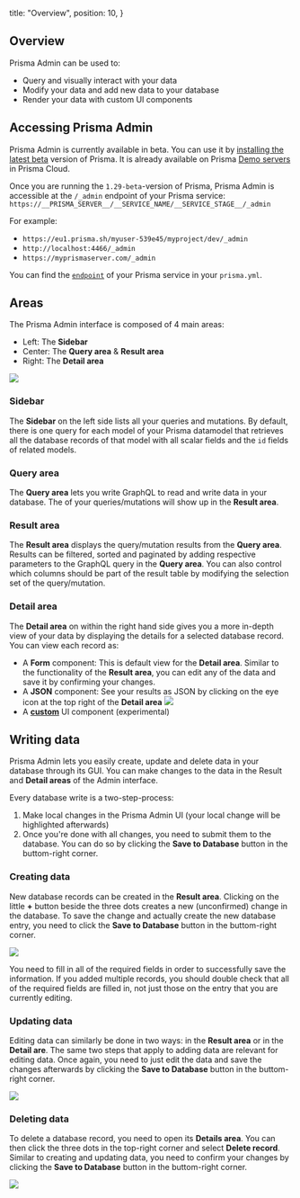 
  title: "Overview",
  position: 10,
}

## Overview

Prisma Admin can be used to:

- Query and visually interact with your data
- Modify your data and add new data to your database
- Render your data with custom UI components

## Accessing Prisma Admin

Prisma Admin is currently available in beta. You can use it by [installing the latest beta](b5op) version of Prisma. It is already available on Prisma [Demo servers](jfr3) in Prisma Cloud.

Once you are running the `1.29-beta`-version of Prisma, Prisma Admin is accessible at the `/_admin` endpoint of your Prisma service: `https://__PRISMA_SERVER__/__SERVICE_NAME/__SERVICE_STAGE__/_admin`

For example:

- `https://eu1.prisma.sh/myuser-539e45/myproject/dev/_admin`
- `http://localhost:4466/_admin`
- `https://myprismaserver.com/_admin`

You can find the [`endpoint`](5cy7#endpoint-optional) of your Prisma service in your `prisma.yml`.

## Areas

The Prisma Admin interface is composed of 4 main areas:

- Left: The **Sidebar**
- Center: The **Query area** & **Result area**
- Right: The **Detail area**

![](https://imgur.com/k5yT5RE.png)

### Sidebar

The **Sidebar** on the left side lists all your queries and mutations. By default, there is one query for each model of your Prisma datamodel that retrieves all the database records of that model with all scalar fields and the `id` fields of related models.

### Query area

The **Query area** lets you write GraphQL to read and write data in your database. The of your queries/mutations will show up in the **Result area**. 

### Result area

The **Result area** displays the query/mutation results from the **Query area**. Results can be filtered, sorted and paginated by adding respective parameters to the GraphQL query in the **Query area**. You can also control which columns should be part of the result table by modifying the selection set of the query/mutation.

### Detail area

The **Detail area** on within the right hand side gives you a more in-depth view of your data by displaying the details for a selected database record. You can view each record as:

- A **Form** component: This is default view for the **Detail area**. Similar to the functionality of the **Result area**, you can edit any of the data and save it by confirming your changes.
- A **JSON** component: See your results as JSON by clicking on the eye icon at the top right of the **Detail area**
  ![](https://lh5.googleusercontent.com/1H8aPpeGNtFMzRHi-UPn0X2SSn96BY6P8kXQdELsiWtcQCSAV5v5PlW8ppxkBSSD1j5LkaxVobIy4ffFBE65rAbJQ--dcksT5m6a0-0qHKJKfiEjnFCVqhqMES33WzAYz9tK9Ng6)
- A [**custom**](h4jop) UI component (experimental)


## Writing data

Prisma Admin lets you easily create, update and delete data in your database through its GUI. You can make changes to the data in the Result and **Detail areas** of the Admin interface. 

Every database write is a two-step-process:

1. Make local changes in the Prisma Admin UI (your local change will be highlighted afterwards)
1. Once you're done with all changes, you need to submit them to the database. You can do so by clicking the **Save to Database** button in the buttom-right corner.

### Creating data

New database records can be created in the **Result area**. Clicking on the little **+** button beside the three dots creates a new (unconfirmed) change in the database. To save the change and actually create the new database entry, you need to click the **Save to Database** button in the buttom-right corner.

![](https://lh4.googleusercontent.com/ZnPMbokXRBhtfQU78pf3kjPq55aWIecRl7rjHmA_h2TmuxbqJ8zr07WAV8F4alvguoeMs2d_rcTUIunRxxu-xAYfyKrW3Uezp2jZPWiRgZC2UY8lFSa-i8xRfTIcG6gOTeS3Haun)

<Warning>

You need to fill in all of the required fields in order to successfully save the information. If you added multiple records, you should double check that all of the required fields are filled in, not just 
those on the entry that you are currently editing.

</Warning>

### Updating data

Editing data can similarly be done in two ways: in the **Result area** or in the **Detail are**. The same two steps that apply to adding data are relevant for editing data. Once again, you need to just edit the data and save the changes afterwards by clicking the **Save to Database** button in the buttom-right corner.

![](https://lh3.googleusercontent.com/UVpU9X7xVGkKoYw2TVAV4fD5ZzjJLRwaN4WqU3Fph8lpnVt2O4XrALBnujEiUgPPKXKQO02lkzeikQ1-6HxQJ6DkgoC8oL54RBKj_A8DgmeDlbHFN_xnAYh8o48exoFdbNDBCVTV)

### Deleting data

To delete a database record, you need to open its **Details area**. You can then click the three dots in the top-right corner and select **Delete record**. Similar to creating and updating data, you need to confirm your changes by clicking the **Save to Database** button in the buttom-right corner.

![](https://imgur.com/MgwpoMB.png)
